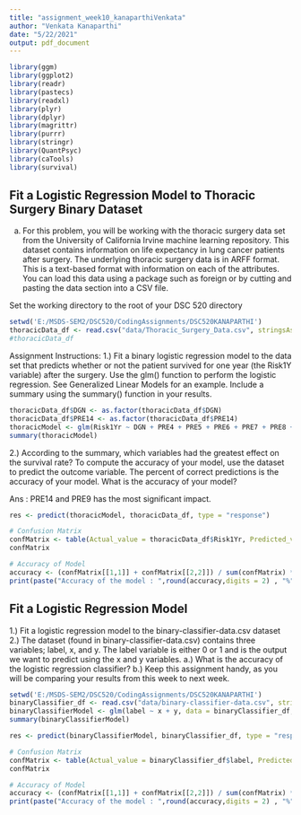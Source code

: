 ---
title: "assignment_week10_kanaparthiVenkata"
author: "Venkata Kanaparthi"
date: "5/22/2021"
output: pdf_document
---

```{r include=TRUE, echo=FALSE}
library(ggm)
library(ggplot2)
library(readr)
library(pastecs)
library(readxl)
library(plyr)
library(dplyr)
library(magrittr)
library(purrr)
library(stringr)
library(QuantPsyc)
library(caTools)
library(survival)
```

## Fit a Logistic Regression Model to Thoracic Surgery Binary Dataset

a. For this problem, you will be working with the thoracic surgery data set from the University of California Irvine machine learning repository. This dataset contains information on life expectancy in lung cancer patients after surgery. The underlying thoracic surgery data is in ARFF format. This is a text-based format with information on each of the attributes. You can load this data using a package such as foreign or by cutting and pasting the data section into a CSV file.

Set the working directory to the root of your DSC 520 directory

```{r include=TRUE, , echo=FALSE}
setwd('E:/MSDS-SEM2/DSC520/CodingAssignments/DSC520KANAPARTHI')
thoracicData_df <- read.csv("data/Thoracic_Surgery_Data.csv", stringsAsFactors = FALSE)
#thoracicData_df
```

Assignment Instructions:
1.) Fit a binary logistic regression model to the data set that predicts whether or not the patient survived for one year (the Risk1Y variable) after the surgery. Use the glm() function to perform the logistic regression. See Generalized Linear Models for an example. Include a summary using the summary() function in your results.

```{r include=TRUE, , echo=FALSE}
thoracicData_df$DGN <- as.factor(thoracicData_df$DGN)
thoracicData_df$PRE14 <- as.factor(thoracicData_df$PRE14)
thoracicModel <- glm(Risk1Yr ~ DGN + PRE4 + PRE5 + PRE6 + PRE7 + PRE8 + PRE9 + PRE10 + PRE11 + PRE14 + PRE17 + PRE19 + PRE25 + PRE30 + PRE32 + AGE , data = thoracicData_df, family = binomial())
summary(thoracicModel)
```
2.) According to the summary, which variables had the greatest effect on the survival rate?
To compute the accuracy of your model, use the dataset to predict the outcome variable. The percent of correct predictions is the accuracy of your model. What is the accuracy of your model?

Ans : PRE14 and PRE9 has the most significant impact.

```{r include=TRUE, , echo=FALSE}
res <- predict(thoracicModel, thoracicData_df, type = "response")

# Confusion Matrix
confMatrix <- table(Actual_value = thoracicData_df$Risk1Yr, Predicted_value= res>0.5)
confMatrix

# Accuracy of Model
accuracy <- (confMatrix[[1,1]] + confMatrix[[2,2]]) / sum(confMatrix) * 100
print(paste("Accuracy of the model : ",round(accuracy,digits = 2) , "%"))
```
## Fit a Logistic Regression Model
1.) Fit a logistic regression model to the binary-classifier-data.csv dataset
2.) The dataset (found in binary-classifier-data.csv) contains three variables; label, x, and y. The label variable is either 0 or 1 and is the output we want to predict using the x and y variables.
  a.) What is the accuracy of the logistic regression classifier?
  b.) Keep this assignment handy, as you will be comparing your results from this week to next week.
  
```{r include=TRUE, , echo=FALSE}
setwd('E:/MSDS-SEM2/DSC520/CodingAssignments/DSC520KANAPARTHI')
binaryClassifier_df <- read.csv("data/binary-classifier-data.csv", stringsAsFactors = FALSE)
binaryClassifierModel <- glm(label ~ x + y, data = binaryClassifier_df, family = binomial())
summary(binaryClassifierModel)
```
```{r include=TRUE, , echo=FALSE}
res <- predict(binaryClassifierModel, binaryClassifier_df, type = "response")

# Confusion Matrix
confMatrix <- table(Actual_value = binaryClassifier_df$label, Predicted_value= res>0.5)
confMatrix

# Accuracy of Model
accuracy <- (confMatrix[[1,1]] + confMatrix[[2,2]]) / sum(confMatrix) * 100
print(paste("Accuracy of the model : ",round(accuracy,digits = 2) , "%"))
```